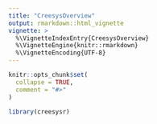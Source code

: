 ```yaml
---
title: "CreesysOverview"
output: rmarkdown::html_vignette
vignette: >
  %\VignetteIndexEntry{CreesysOverview}
  %\VignetteEngine{knitr::rmarkdown}
  %\VignetteEncoding{UTF-8}
---
```


```r
knitr::opts_chunk$set(
  collapse = TRUE,
  comment = "#>"
)
```

```r
library(creesysr)
```
